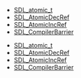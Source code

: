 <!-- DO NOT HAND-EDIT CATEGORY LISTS, THEY ARE AUTOGENERATED AND WILL BE OVERWRITTEN, BASED ON TAGS IN INDIVIDUAL PAGE FOOTERS. EDIT THOSE INSTEAD. -->
<!-- BEGIN CATEGORY LIST -->
* [[SDL_atomic_t]]
* [[SDL_AtomicDecRef]]
* [[SDL_AtomicIncRef]]
* [[SDL_CompilerBarrier]]
<!-- END CATEGORY LIST -->
* [[SDL_atomic_t]]
* [[SDL_AtomicDecRef]]
* [[SDL_AtomicIncRef]]
* [[SDL_CompilerBarrier]]
<!-- END CATEGORY LIST -->
